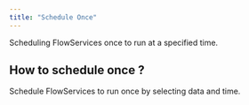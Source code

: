 ```yaml
---
title: "Schedule Once"
---
```

Scheduling FlowServices once to run at a specified time.

## How to schedule once ?
Schedule FlowServices to run once by selecting data and time.


<FlowService>
    <FlowStep comment="Click on Once button" img="schedule/schedule_1.png"/>
    <FlowStep comment="Select date and time to schedule" img="schedule/schedule_2.png"/>
    <FlowStep comment="Provide inputs to FlowService" img="schedule/schedule_3.png"/>
    <FlowStep comment="Click on Done button to schedule" img="schedule/schedule_4.png"/>
</FlowService>
